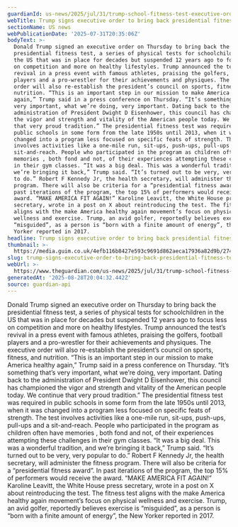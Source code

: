 ```yaml
---
guardianId: us-news/2025/jul/31/trump-school-fitness-test-executive-order
webTitle: Trump signs executive order to bring back presidential fitness test in schools
sectionName: US news
webPublicationDate: '2025-07-31T20:35:06Z'
bodyText: >-
  Donald Trump signed an executive order on Thursday to bring back the
  presidential fitness test, a series of physical tests for schoolchildren in
  the US that was in place for decades but suspended 12 years ago to focus less
  on competition and more on healthy lifestyles. Trump announced the test’s
  revival in a press event with famous athletes, praising the golfers, football
  players and a pro-wrestler for their achievements and physiques. The executive
  order will also re-establish the president’s council on sports, fitness, and
  nutrition. “This is an important step in our mission to make America healthy
  again,” Trump said in a press conference on Thursday. “It’s something that’s
  very important, what we’re doing, very important. Dating back to the
  administration of President Dwight D Eisenhower, this council has championed
  the vigor and strength and vitality of the American people today. We continue
  that very proud tradition.” The presidential fitness test was required in
  public schools in some form from the late 1950s until 2013, when it was
  changed into a program less focused on specific feats of strength. The test
  involves activities like a one-mile run, sit-ups, push-ups, pull-ups and a
  sit-and-reach. People who participated in the program as children often have
  memories , both fond and not, of their experiences attempting these challenges
  in their gym classes. “It was a big deal. This was a wonderful tradition, and
  we’re bringing it back,” Trump said. “It’s turned out to be very, very popular
  to do.” Robert F Kennedy Jr, the health secretary, will administer the fitness
  program. There will also be criteria for a “presidential fitness award”. In
  past iterations of the program, the top 15% of performers would receive the
  award. “MAKE AMERICA FIT AGAIN!” Karoline Leavitt, the White House press
  secretary, wrote in a post on X about reintroducing the test. The fitness test
  aligns with the make America healthy again movement’s focus on physical
  wellness and exercise. Trump, an avid golfer, reportedly believes exercise is
  “misguided”, as a person is “born with a finite amount of energy”, the New
  Yorker reported in 2017.
headline: Trump signs executive order to bring back presidential fitness test in schools
thumbnail: >-
  https://media.guim.co.uk/4efb116b8427e593c9691d862aeca17936a82d9b/274_0_4681_3744/500.jpg
slug: trump-signs-executive-order-to-bring-back-presidential-fitness-test-in-schools
webUrl: >-
  https://www.theguardian.com/us-news/2025/jul/31/trump-school-fitness-test-executive-order
generatedAt: '2025-08-28T20:04:32.442Z'
source: guardian-api
---
```

Donald Trump signed an executive order on Thursday to bring back the presidential fitness test, a series of physical tests for schoolchildren in the US that was in place for decades but suspended 12 years ago to focus less on competition and more on healthy lifestyles. Trump announced the test’s revival in a press event with famous athletes, praising the golfers, football players and a pro-wrestler for their achievements and physiques. The executive order will also re-establish the president’s council on sports, fitness, and nutrition. “This is an important step in our mission to make America healthy again,” Trump said in a press conference on Thursday. “It’s something that’s very important, what we’re doing, very important. Dating back to the administration of President Dwight D Eisenhower, this council has championed the vigor and strength and vitality of the American people today. We continue that very proud tradition.” The presidential fitness test was required in public schools in some form from the late 1950s until 2013, when it was changed into a program less focused on specific feats of strength. The test involves activities like a one-mile run, sit-ups, push-ups, pull-ups and a sit-and-reach. People who participated in the program as children often have memories , both fond and not, of their experiences attempting these challenges in their gym classes. “It was a big deal. This was a wonderful tradition, and we’re bringing it back,” Trump said. “It’s turned out to be very, very popular to do.” Robert F Kennedy Jr, the health secretary, will administer the fitness program. There will also be criteria for a “presidential fitness award”. In past iterations of the program, the top 15% of performers would receive the award. “MAKE AMERICA FIT AGAIN!” Karoline Leavitt, the White House press secretary, wrote in a post on X about reintroducing the test. The fitness test aligns with the make America healthy again movement’s focus on physical wellness and exercise. Trump, an avid golfer, reportedly believes exercise is “misguided”, as a person is “born with a finite amount of energy”, the New Yorker reported in 2017.
